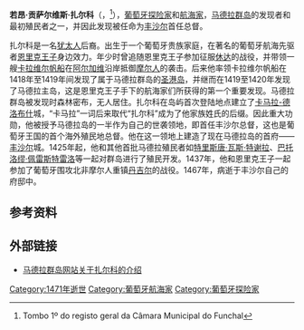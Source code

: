 {{Infobox person
|姓名= 若昂·贡萨尔维斯·扎尔科 <br/> João Gonçalves Zarco
|图像= João Gonçalves Zarco.JPG
|图像说明= 伫立在马德拉首府丰沙尔的一座扎尔科雕像
|出生日期= 约1390年
|出生地= [[葡萄牙|葡萄牙]]本土
|死亡日期= 1471年11月21日
|死亡地= [[丰沙尔|丰沙尔]]
|国籍= [[葡萄牙王国|葡萄牙王国]]
|头衔= [[丰沙尔总督列表|丰沙尔总督]]
|头衔时期= 1420年—1467年
|继任= [[若昂·贡萨尔维斯·达卡马拉|若昂·贡萨尔维斯·达卡马拉]]
|雇主= [[恩里克王子|恩里克王子]]
|配偶= 康丝坦莎·罗德里格斯
|职业= [[航海家|航海家]]、[[探险家|探险家]]
|子女= 7人
|签名= ASS João Gonçalves Zargo.png
}}
'''若昂·贡萨尔维斯·扎尔科'''（{{lang-pt|'''João Gonçalves Zarco'''}}，{{bd|约1390年||1471年|11月21日}}<ref>Tombo 1º do registo geral da Câmara Municipal do Funchal</ref>），[[葡萄牙|葡萄牙]][[探险家|探险家]]和[[航海家|航海家]]，[[马德拉群岛|马德拉群岛]]的发现者和最初殖民者之一，并因此发现被任命为[[丰沙尔|丰沙尔]]首任总督。

扎尔科是一名[[犹太人|犹太人]]后裔。出生于一个葡萄牙贵族家庭，在著名的葡萄牙航海先驱者[[恩里克王子|恩里克王子]]身边效力。年少时曾追随恩里克王子参加征服[[休达|休达]]的战役，并带领一艘[[卡拉维尔帆船|卡拉维尔帆船]]在[[阿尔加维|阿尔加维]]沿岸抵御[[摩尔人|摩尔人]]的袭击。后来他率领卡拉维尔帆船在1418年至1419年间发现了属于马德拉群岛的[[圣港岛|圣港岛]]，并继而在1419至1420年发现了马德拉主岛，这是恩里克王子手下的航海家们所获得的第一个重要发现。马德拉群岛被发现时森林密布，无人居住。扎尔科在岛屿首次登陆地点建立了[[卡马拉-德洛布什|卡马拉-德洛布什]]城，“卡马拉”一词后来取代“扎尔科”成为了他家族姓氏的后缀。因此重大功勋，他被授予马德拉岛的一半作为自己的世袭领地，即首任丰沙尔总督，这也是葡萄牙王国的首个海外殖民地总督。他在这一领地上建造了现在马德拉岛的首府——[[丰沙尔|丰沙尔]]城。1425年起，他和其他首批马德拉殖民者如[[特里斯唐·瓦斯·特谢拉|特里斯唐·瓦斯·特谢拉]]、[[巴托洛缪·佩雷斯特雷洛|巴托洛缪·佩雷斯特雷洛]]等一起对群岛进行了殖民开发。1437年，他和恩里克王子一起参加了葡萄牙围攻北非摩尔人重镇[[丹吉尔|丹吉尔]]的战役。1467年，病逝于丰沙尔自己的府邸中。

== 参考资料 ==
{{reflist}}

== 外部链接 ==
* [https://web.archive.org/web/20070930002448/http://www.mymadeira.info/pb/wp_d7556b51.html?0.5408295657516493 马德拉群岛网站关于扎尔科的介绍]

{{s-start}}
{{s-off}}
{{s-bef | before=—}}
{{s-ttl | title=第1任[[丰沙尔总督|丰沙尔总督]] | years=1420年–1467年}}
{{s-aft | after=[[若昂·贡萨尔维斯·达卡马拉|若昂·贡萨尔维斯·达卡马拉]]}}
{{end box}}

{{Authority control}}
{{DEFAULTSORT:Zarco, João Gonçalves}}
[[Category:1471年逝世|Category:1471年逝世]]
[[Category:葡萄牙航海家|Category:葡萄牙航海家]]
[[Category:葡萄牙探险家|Category:葡萄牙探险家]]